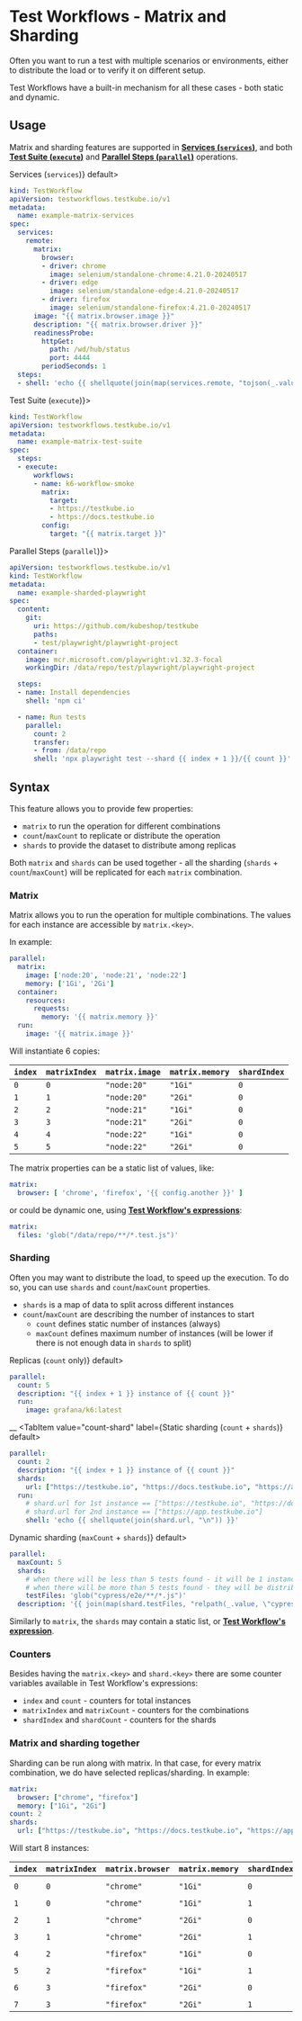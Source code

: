 
# Test Workflows - Matrix and Sharding


<RequiresCommercialWorkflows/>

Often you want to run a test with multiple scenarios or environments,
either to distribute the load or to verify it on different setup.

Test Workflows have a built-in mechanism for all these cases - both static and dynamic.

## Usage

Matrix and sharding features are supported in [**Services (`services`)**](./test-workflows-services), and both [**Test Suite (`execute`)**](./test-workflows-test-suites) and [**Parallel Steps (`parallel`)**](./test-workflows-parallel) operations.

<Tabs>
<TabItem value="services" label={<span>Services (<code>services</code>)</span>} default>

```yaml
kind: TestWorkflow
apiVersion: testworkflows.testkube.io/v1
metadata:
  name: example-matrix-services
spec:
  services:
    remote:
      matrix:
        browser:
        - driver: chrome
          image: selenium/standalone-chrome:4.21.0-20240517
        - driver: edge
          image: selenium/standalone-edge:4.21.0-20240517
        - driver: firefox
          image: selenium/standalone-firefox:4.21.0-20240517
      image: "{{ matrix.browser.image }}"
      description: "{{ matrix.browser.driver }}"
      readinessProbe:
        httpGet:
          path: /wd/hub/status
          port: 4444
        periodSeconds: 1
  steps:
  - shell: 'echo {{ shellquote(join(map(services.remote, "tojson(_.value)"), "\n")) }}'
```

</TabItem>
<TabItem value="execute" label={<span>Test Suite (<code>execute</code>)</span>}>

```yaml
kind: TestWorkflow
apiVersion: testworkflows.testkube.io/v1
metadata:
  name: example-matrix-test-suite
spec:
  steps:
  - execute:
      workflows:
      - name: k6-workflow-smoke
        matrix:
          target:
          - https://testkube.io
          - https://docs.testkube.io
        config:
          target: "{{ matrix.target }}"
```

</TabItem>
<TabItem value="parallel" label={<span>Parallel Steps (<code>parallel</code>)</span>}>

```yaml
apiVersion: testworkflows.testkube.io/v1
kind: TestWorkflow
metadata:
  name: example-sharded-playwright
spec:
  content:
    git:
      uri: https://github.com/kubeshop/testkube
      paths:
      - test/playwright/playwright-project
  container:
    image: mcr.microsoft.com/playwright:v1.32.3-focal
    workingDir: /data/repo/test/playwright/playwright-project

  steps:
  - name: Install dependencies
    shell: 'npm ci'

  - name: Run tests
    parallel:
      count: 2
      transfer:
      - from: /data/repo
      shell: 'npx playwright test --shard {{ index + 1 }}/{{ count }}'
```

</TabItem>
</Tabs>

## Syntax

This feature allows you to provide few properties:

* `matrix` to run the operation for different combinations
* `count`/`maxCount` to replicate or distribute the operation
* `shards` to provide the dataset to distribute among replicas

Both `matrix` and `shards` can be used together - all the sharding (`shards` + `count`/`maxCount`) will be replicated for each `matrix` combination.

### Matrix

Matrix allows you to run the operation for multiple combinations. The values for each instance are accessible by `matrix.<key>`.

In example:

```yaml
parallel:
  matrix:
    image: ['node:20', 'node:21', 'node:22']
    memory: ['1Gi', '2Gi']
  container:
    resources:
      requests:
        memory: '{{ matrix.memory }}'
  run:
    image: '{{ matrix.image }}'
```

Will instantiate 6 copies:

| `index` | `matrixIndex` | `matrix.image` | `matrix.memory` | `shardIndex` |
|---------|---------------|----------------|-----------------|--------------|
| `0`     | `0`           | `"node:20"`    | `"1Gi"`         | `0`          |
| `1`     | `1`           | `"node:20"`    | `"2Gi"`         | `0`          |
| `2`     | `2`           | `"node:21"`    | `"1Gi"`         | `0`          |
| `3`     | `3`           | `"node:21"`    | `"2Gi"`         | `0`          |
| `4`     | `4`           | `"node:22"`    | `"1Gi"`         | `0`          |
| `5`     | `5`           | `"node:22"`    | `"2Gi"`         | `0`          |

The matrix properties can be a static list of values, like:

```yaml
matrix:
  browser: [ 'chrome', 'firefox', '{{ config.another }}' ]
```

or could be dynamic one, using [**Test Workflow's expressions**](test-workflows-expressions):

```yaml
matrix:
  files: 'glob("/data/repo/**/*.test.js")'
```

### Sharding

Often you may want to distribute the load, to speed up the execution. To do so, you can use `shards` and `count`/`maxCount` properties.

* `shards` is a map of data to split across different instances
* `count`/`maxCount` are describing the number of instances to start
  * `count` defines static number of instances (always)
  * `maxCount` defines maximum number of instances (will be lower if there is not enough data in `shards` to split)

<Tabs>
<TabItem value="count" label={<span>Replicas (<code>count</code> only)</span>} default>

```yaml
parallel:
  count: 5
  description: "{{ index + 1 }} instance of {{ count }}"
  run:
    image: grafana/k6:latest
```
__
</TabItem>
<TabItem value="count-shard" label={<span>Static sharding (<code>count</code> + <code>shards</code>)</span>} default>

```yaml
parallel:
  count: 2
  description: "{{ index + 1 }} instance of {{ count }}"
  shards:
    url: ["https://testkube.io", "https://docs.testkube.io", "https://app.testkube.io"]
  run:
    # shard.url for 1st instance == ["https://testkube.io", "https://docs.testkube.io"]
    # shard.url for 2nd instance == ["https://app.testkube.io"]
    shell: 'echo {{ shellquote(join(shard.url, "\n")) }}'
```

</TabItem>
<TabItem value="max-count-shard" label={<span>Dynamic sharding (<code>maxCount</code> + <code>shards</code>)</span>} default>

```yaml
parallel:
  maxCount: 5
  shards:
    # when there will be less than 5 tests found - it will be 1 instance per 1 test
    # when there will be more than 5 tests found - they will be distributed similarly to static sharding
    testFiles: 'glob("cypress/e2e/**/*.js")'
  description: '{{ join(map(shard.testFiles, "relpath(_.value, \"cypress/e2e\")"), ", ") }}'
```

</TabItem>
</Tabs>

Similarly to `matrix`, the `shards` may contain a static list, or [**Test Workflow's expression**](test-workflows-expressions).

### Counters

Besides having the `matrix.<key>` and `shard.<key>` there are some counter variables available in Test Workflow's expressions:

* `index` and `count` - counters for total instances
* `matrixIndex` and `matrixCount` - counters for the combinations
* `shardIndex` and `shardCount` - counters for the shards

### Matrix and sharding together

Sharding can be run along with matrix. In that case, for every matrix combination, we do have selected replicas/sharding. In example:

```yaml
matrix:
  browser: ["chrome", "firefox"]
  memory: ["1Gi", "2Gi"]
count: 2
shards:
  url: ["https://testkube.io", "https://docs.testkube.io", "https://app.testkube.io"]
```

Will start 8 instances:

| `index` | `matrixIndex` | `matrix.browser` | `matrix.memory` | `shardIndex` | `shard.url`                                           |
|---------|---------------|------------------|-----------------|--------------|-------------------------------------------------------|
| `0`     | `0`           | `"chrome"`       | `"1Gi"`         | `0`          | `["https://testkube.io", "https://docs.testkube.io"]` |
| `1`     | `0`           | `"chrome"`       | `"1Gi"`         | `1`          | `["https://app.testkube.io"]`                         |
| `2`     | `1`           | `"chrome"`       | `"2Gi"`         | `0`          | `["https://testkube.io", "https://docs.testkube.io"]` |
| `3`     | `1`           | `"chrome"`       | `"2Gi"`         | `1`          | `["https://app.testkube.io"]`                         |
| `4`     | `2`           | `"firefox"`      | `"1Gi"`         | `0`          | `["https://testkube.io", "https://docs.testkube.io"]` |
| `5`     | `2`           | `"firefox"`      | `"1Gi"`         | `1`          | `["https://app.testkube.io"]`                         |
| `6`     | `3`           | `"firefox"`      | `"2Gi"`         | `0`          | `["https://testkube.io", "https://docs.testkube.io"]` |
| `7`     | `3`           | `"firefox"`      | `"2Gi"`         | `1`          | `["https://app.testkube.io"]`                         |
